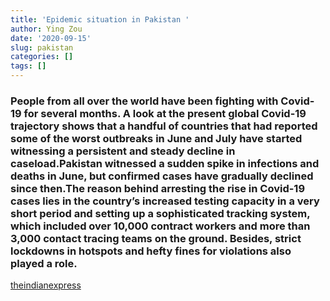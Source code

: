 ```yaml
---
title: 'Epidemic situation in Pakistan '
author: Ying Zou
date: '2020-09-15'
slug: pakistan
categories: []
tags: []
---
```


###  People from all over the world have been fighting with Covid-19 for several months. A look at the present global Covid-19 trajectory shows that a handful of countries that had reported some of the worst outbreaks in June and July have started witnessing a persistent and steady decline in caseload.Pakistan witnessed a sudden spike in infections and deaths in June, but confirmed cases have gradually declined since then.The reason behind arresting the rise in Covid-19 cases lies in the country’s increased testing capacity in a very short period and setting up a sophisticated tracking system, which included over 10,000 contract workers and more than 3,000 contact tracing teams on the ground. Besides, strict lockdowns in hotspots and hefty fines for violations also played a role.

[theindianexpress](https://indianexpress.com/article/world/countries-where-coronavirus-covid-19-cases-are-dipping-and-the-reasons-6569484/)















